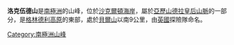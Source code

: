 {{coord|84|9|S|167|24|E|source:GNIS|display=title}}

'''洛克伍德山'''是[[南極洲|南極洲]]的山峰，位於[[沙克爾頓海岸|沙克爾頓海岸]]，屬於[[亞歷山德拉皇后山脈|亞歷山德拉皇后山脈]]的一部分，是[[格林德利高原|格林德利高原]]的東部，處於[[貝爾山|貝爾山]]以南9公里，由[[英國|英國]]探險隊命名。

{{DEFAULTSORT:Mount Lockwood}}
[[Category:南極洲山峰|Category:南極洲山峰]]


{{ShackletonCoast-geo-stub}}